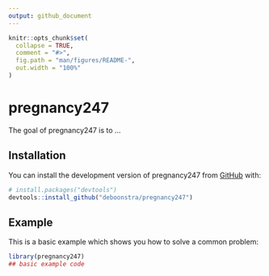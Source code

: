 ```yaml
---
output: github_document
---
```


<!-- README.md is generated from README.Rmd. Please edit that file -->

```r
knitr::opts_chunk$set(
  collapse = TRUE,
  comment = "#>",
  fig.path = "man/figures/README-",
  out.width = "100%"
)
```

# pregnancy247

<!-- badges: start -->
<!-- badges: end -->

The goal of pregnancy247 is to ...

## Installation

You can install the development version of pregnancy247 from [GitHub](https://github.com/) with:

``` r
# install.packages("devtools")
devtools::install_github("deboonstra/pregnancy247")
```

## Example

This is a basic example which shows you how to solve a common problem:

```r
library(pregnancy247)
## basic example code
```